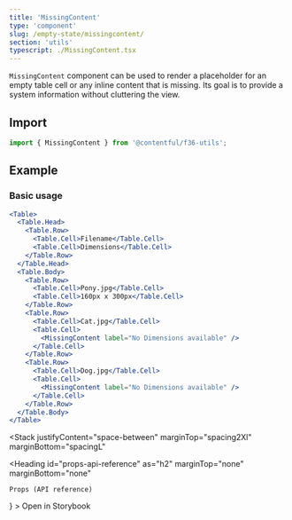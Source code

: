```yaml
---
title: 'MissingContent'
type: 'component'
slug: /empty-state/missingcontent/
section: 'utils'
typescript: ./MissingContent.tsx
---
```


`MissingContent` component can be used to render a placeholder for an empty table cell or any inline content that is missing. Its goal is to provide a system information without cluttering the view.

## Import

```jsx static=true
import { MissingContent } from '@contentful/f36-utils';
```

## Example

### Basic usage

```jsx
<Table>
  <Table.Head>
    <Table.Row>
      <Table.Cell>Filename</Table.Cell>
      <Table.Cell>Dimensions</Table.Cell>
    </Table.Row>
  </Table.Head>
  <Table.Body>
    <Table.Row>
      <Table.Cell>Pony.jpg</Table.Cell>
      <Table.Cell>160px x 300px</Table.Cell>
    </Table.Row>
    <Table.Row>
      <Table.Cell>Cat.jpg</Table.Cell>
      <Table.Cell>
        <MissingContent label="No Dimensions available" />
      </Table.Cell>
    </Table.Row>
    <Table.Row>
      <Table.Cell>Dog.jpg</Table.Cell>
      <Table.Cell>
        <MissingContent label="No Dimensions available" />
      </Table.Cell>
    </Table.Row>
  </Table.Body>
</Table>
```

<Stack
  justifyContent="space-between"
  marginTop="spacing2Xl"
  marginBottom="spacingL"
>
  <Heading
    id="props-api-reference"
    as="h2"
    marginTop="none"
    marginBottom="none"
  >
    Props (API reference)
  </Heading>
  <TextLink
    href="https://f36-storybook.contentful.com/?path=/story/empty-state-missingcontent--basic"
    target="_blank"
    alignIcon="end"
    icon={<ExternalLinkIcon />}
  >
    Open in Storybook
  </TextLink>
</Stack>

<PropsTable of="MissingContent" />

